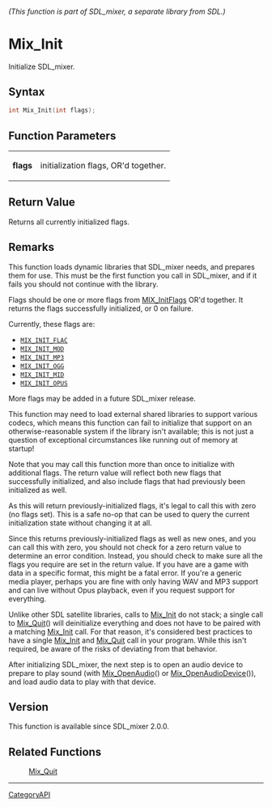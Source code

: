 ====== (This function is part of SDL_mixer, a separate library from SDL.) ======
= Mix_Init =

Initialize SDL_mixer.

== Syntax ==

<syntaxhighlight lang='c'>
int Mix_Init(int flags);
</syntaxhighlight>

== Function Parameters ==

{|
|'''flags'''
|initialization flags, OR'd together.
|}

== Return Value ==

Returns all currently initialized flags.

== Remarks ==

This function loads dynamic libraries that SDL_mixer needs, and prepares
them for use. This must be the first function you call in SDL_mixer, and if
it fails you should not continue with the library.

Flags should be one or more flags from [[MIX_InitFlags]] OR'd together. It
returns the flags successfully initialized, or 0 on failure.

Currently, these flags are:

* <code>[[MIX_INIT_FLAC]]</code>
* <code>[[MIX_INIT_MOD]]</code>
* <code>[[MIX_INIT_MP3]]</code>
* <code>[[MIX_INIT_OGG]]</code>
* <code>[[MIX_INIT_MID]]</code>
* <code>[[MIX_INIT_OPUS]]</code>

More flags may be added in a future SDL_mixer release.

This function may need to load external shared libraries to support various
codecs, which means this function can fail to initialize that support on an
otherwise-reasonable system if the library isn't available; this is not
just a question of exceptional circumstances like running out of memory at
startup!

Note that you may call this function more than once to initialize with
additional flags. The return value will reflect both new flags that
successfully initialized, and also include flags that had previously been
initialized as well.

As this will return previously-initialized flags, it's legal to call this
with zero (no flags set). This is a safe no-op that can be used to query
the current initialization state without changing it at all.

Since this returns previously-initialized flags as well as new ones, and
you can call this with zero, you should not check for a zero return value
to determine an error condition. Instead, you should check to make sure all
the flags you require are set in the return value. If you have are a game
with data in a specific format, this might be a fatal error. If you're a
generic media player, perhaps you are fine with only having WAV and MP3
support and can live without Opus playback, even if you request support for
everything.

Unlike other SDL satellite libraries, calls to [[Mix_Init]] do not stack; a
single call to [[Mix_Quit]]() will deinitialize everything and does not
have to be paired with a matching [[Mix_Init]] call. For that reason, it's
considered best practices to have a single [[Mix_Init]] and [[Mix_Quit]]
call in your program. While this isn't required, be aware of the risks of
deviating from that behavior.

After initializing SDL_mixer, the next step is to open an audio device to
prepare to play sound (with [[Mix_OpenAudio]]() or
[[Mix_OpenAudioDevice]]()), and load audio data to play with that device.

== Version ==

This function is available since SDL_mixer 2.0.0.

== Related Functions ==

:[[Mix_Quit]]

----
[[CategoryAPI]]



